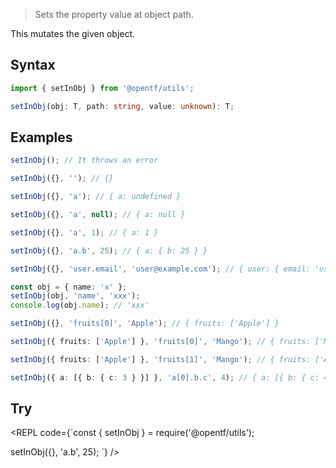 
> Sets the property value at object path.

<Callout type="warning">
This mutates the given object.
</Callout>

## Syntax

```ts
import { setInObj } from '@opentf/utils';

setInObj(obj: T, path: string, value: unknown): T;
```

## Examples

```ts
setInObj(); // It throws an error

setInObj({}, ''); // {}

setInObj({}, 'a'); // { a: undefined }

setInObj({}, 'a', null); // { a: null }

setInObj({}, 'a', 1); // { a: 1 }

setInObj({}, 'a.b', 25); // { a: { b: 25 } }

setInObj({}, 'user.email', 'user@example.com'); // { user: { email: 'user@example.com' } }

const obj = { name: 'x' };
setInObj(obj, 'name', 'xxx');
console.log(obj.name); // 'xxx'

setInObj({}, 'fruits[0]', 'Apple'); // { fruits: ['Apple'] }

setInObj({ fruits: ['Apple'] }, 'fruits[0]', 'Mango'); // { fruits: ['Mango'] }

setInObj({ fruits: ['Apple'] }, 'fruits[1]', 'Mango'); // { fruits: ['Apple', 'Mango'] }

setInObj({ a: [{ b: { c: 3 } }] }, 'a[0].b.c', 4); // { a: [{ b: { c: 4 } }] }
```

## Try

<REPL code={`const { setInObj } = require('@opentf/utils');

setInObj({}, 'a.b', 25);
`} />